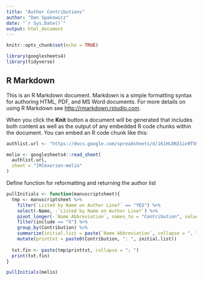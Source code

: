 ```yaml
---
title: "Author Contributions"
author: "Dan Spakowicz"
date: "`r Sys.Date()`"
output: html_document
---
```


```r
knitr::opts_chunk$set(echo = TRUE)

library(googlesheets4)
library(tidyverse)
```

## R Markdown

This is an R Markdown document. Markdown is a simple formatting syntax for authoring HTML, PDF, and MS Word documents. For more details on using R Markdown see <http://rmarkdown.rstudio.com>.

When you click the **Knit** button a document will be generated that includes both content as well as the output of any embedded R code chunks within the document. You can embed an R code chunk like this:

```r

authlist.url <- "https://docs.google.com/spreadsheets/d/161HLON31io9TVmhuNRkgeTLxx2sUyL_FPlLgZ7BKDd8/edit?usp=sharing"

melio <- googlesheets4::read_sheet(
  authlist.url,
  sheet = "[M]exorien-melio"
)

```

Define function for reformatting and returning the author list
```r

pullInitials <- function(manuscriptsheet){
  tmp <- manuscriptsheet %>%
    filter(`Listed by Name on Author Line?` == "YES") %>%
    select(-Name, -`Listed by Name on Author Line?`) %>%
    pivot_longer(-`Name Abbreviation`, names_to = "Contribution", values_to = "include") %>%
    filter(include == "X") %>%
    group_by(Contribution) %>%
    summarize(initial.list = paste(`Name Abbreviation`, collapse = ", ")) %>%
    mutate(printtxt = paste0(Contribution, ": ", initial.list))
 
  txt.fin <- paste(tmp$printtxt, collapse = "; ") 
  print(txt.fin)
}
```

```r
pullInitials(melio)
```

